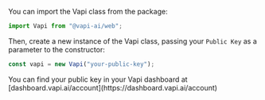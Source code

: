 You can import the Vapi class from the package:

```javascript
import Vapi from "@vapi-ai/web";
```

Then, create a new instance of the Vapi class, passing your `Public Key` as a parameter to the constructor:

```javascript
const vapi = new Vapi("your-public-key");
```

<Info>
  You can find your public key in your Vapi dashboard at
  [dashboard.vapi.ai/account](https://dashboard.vapi.ai/account)
</Info>
